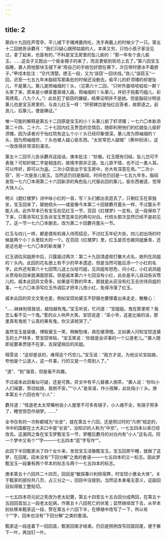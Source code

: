 ```yaml
---
---
---
```

title: 2
---



第四十九回在芦雪亭，平儿褪下手镯烤鹿肉吃，洗手再戴上的时候少了一只。第五十二回她告诉麝月：“我们只疑心跟邢姑娘的人，本来又穷，只怕小孩子家没见过，拿了起来，也是有的，”不料是宝玉房里的坠儿偷的：“那一年有个良儿偷玉，……这会子又跑出一个偷金镯子的来了，而且更偷到街坊上去了。”第八回宝玉临睡，袭人把他那块玉褪下来“用自己的手帕包好揌在褥下，次日带时便冰不着脖子。”甲戌本批注：“交代清楚。揌玉一段，又为‘误窃’一回伏线。”良儿“误窃玉”一回，迟至一七五九年末脂砚写那条批的时候还没删去。偷平儿的虾须镯的却是坠儿，不是篆儿。篆儿是邢岫烟的丫头，（见第六十二回，“只听外面咭咭呱呱一群丫头笑了来，原来是小螺翠墨翠缕入画，邢岫烟的丫头篆儿，并奶子抱着巧姐儿，彩鸾绣鸾，八九个人。”）此处犯了偷窃的嫌疑，结果证明并不是她。但是脂砚分明说篆儿也是宝玉房里的，与良儿红玉一样：“奸邪婢岂是怡红应答者，故即逐之。前良儿，后篆儿，便是确证。”

唯一可能的解释是第五十二回原是宝玉的小丫头篆儿偷了虾须镯；一七六〇本新添第二十四、二十六、二十七回内红玉贾芸的恋情后，随即利用他们的红娘坠儿偷虾须镯，因为读者对于怡红院有这么个小丫头已经印象很深。篆儿改为邢岫烟的丫头，因为邢岫烟穷，丫头也被人疑心偷东西。“太贫常恐人疑贼”（黄仲则诗）。这一改改得非常深刻凄凉。

第五十二回平儿告诉麝月这段话，庚本批注：“妙极。红玉既有归结，坠儿岂可不表哉？可知奸贼二字是相连的，故情字原非正道。坠儿原不情，也不过一愚人耳。可以传奸，即可以为盗。二次小窃皆出于宝玉房中，亦大有深意在焉。”“二次小窃”，另一次是良儿偷玉。当然这仍旧是脂砚，时间也仍旧是一七五九年冬。脂砚发现一七六〇本用第二十六回新添的角色坠儿代替此回的篆儿，偷东西被逐，觉得大快人心。

明义《题红楼梦》诗中咏小红的一首，写丫头们都出去逛去了，只剩红玉在家独坐，宝玉回来了，替她梳头——或是像今本第二十回替麝月篦头一样，不过篦头不能入诗。此外早本已有宝玉初见红玉一节，百回《红楼梦》一定有。这一段保存了下来，只需添写红玉告诉宝玉贾芸来见的两句对白。代梳头那次显然已经不是初见了。这一节一七六〇本删去，改为第二十回麝月篦头一节。

红玉与四儿一样，都是偶有机缘入侍而招忌，不过红玉年纪大些，四儿初出场的时候是两个小丫头里较大的一个。在百回《红楼梦》里，红玉是否也被凤姐垂青，还是这也是一七六〇本的新发展？

红玉调往凤姐房中后，只露面过两次：第二十九回清虚观打醮大点名，她列在凤姐的丫头内。此回的花名册上有不少的早本遗迹，但是当然可能后添一个小红的名字。此外还有第六十七回莺儿送土仪给巧姐，见凤姐有怒色，问小红，小红说凤姐从贾母处回来就满面怒容。但是戚本第六十七回没有小红，此处是丰儿自动告诉莺儿的。戚本此回异文奇多。如果是可靠的早本，那就是从前没有红玉去伏侍凤姐的事，一七六〇本添写红玉外调后才把丰儿改小红，免得冷落了红玉。

戚本此回的异文文笔也差，例如宝钗劝黛玉不舒服也要撑着出来走走，散散心：

“……妹妹别怪我说，越怕越有鬼。”宝玉听说，忙问道：“宝姐姐，鬼在那里呢？我怎么看不见一个鬼。”惹的众人哄声大笑。宝钗说道：“呆小爷，这是比喻的话，那里真有鬼呢？认真的果有鬼，你又该唬哭了。”

虽然宝玉是装傻，博取黛玉一笑，稍解愁绪，病在硬滑稽。又如袭人问知宝钗送黛玉的土产特多，赞宝钗体贴，“宝玉笑说：‘你就是会评事的一个公道老儿。’”袭人随即说要乘贾琏不在家，去探望病后的凤姐。

晴雯说：“这却是该的，难得这个巧空儿。”宝玉说：“我方才说，为他议论宝姑娘，夸他是个公道人，这一件事，行的又是一个周到人了。”

“道”、“到”谐音，但是毫不风趣。

不过戚本此回看似可疑，还是可靠。异文中有平儿替袭人倒茶，“袭人说：‘你叫小人们端罢，劳动姑娘，我倒不安。’”“小人”是吴语，作小孩解，此处指小丫头。庚本第五十六回也有“小人”：

麝月道：“怪道老太太常嘱咐说小人屋里不可多有镜子，小人魂不全，有镜子照多了，睡觉惊恐作胡梦。……”

全书仅有的一次称都城为“长安”，就在第五十六回，还是照过时的“凡例”规定的，书中的国都在士大夫口中是“长安”，没知识的人称为“中京”。一七五四本以来已经改去。这漏网之鱼在宝玉梦甄宝玉一节，梦醒后麝月的对白内有“小人”这名词。同一个梦中又有个“”字——一七五四本“逛”字写作“”。

此回下半回甄家派了四个女仆来，发现宝玉活像甄宝玉。宝玉回房午睡，就做了这梦，在回尾。回末没有“下回分解”之类的套语——一七五四本的又一标志。因此梦甄宝玉一段兼有两个早本的标志与两个一七五四本的标志。

庚本第五十六回共二十四页，回目是“敏探春兴利除宿弊，时宝钗小惠全大体”。关于甄家的部份共八页，占三分之一，回目中没提到。当然这本身毫无意义，这副回目拟得极工整贴切。

一七五四本将元妃之死改为老太妃薨，第五十四至五十五合回分成两回，在第五十五回回首加上一段老太妃病，作第五十八回死亡的伏笔；显然继续改下去，从早本别处移来甄家这一段，赘在第五十六回下半，在移植中改写了一下，所以有个“”字，回末也没有“下回分解”之类的套语。

甄家这一段连着下一回回首，甄家回南才结束。仍旧是照例改写回首回尾，便于撕下一叶，再加钉一叶。